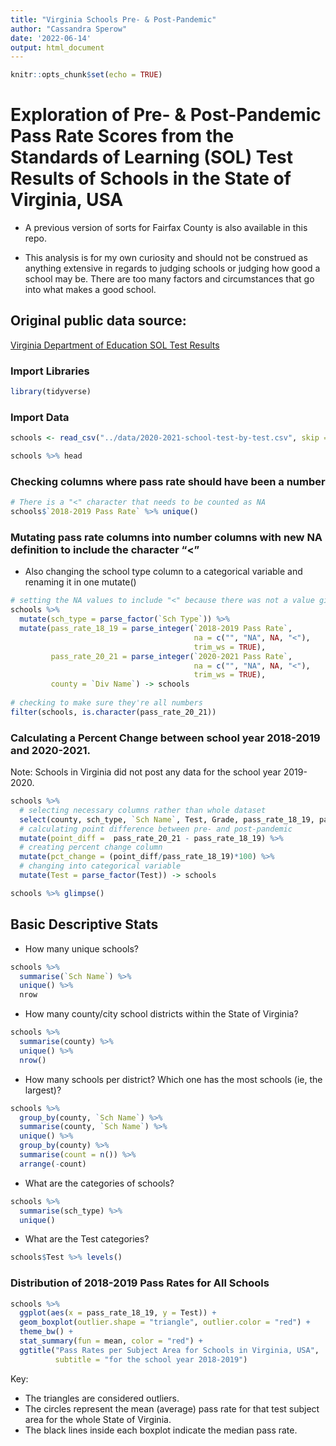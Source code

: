 ```yaml
---
title: "Virginia Schools Pre- & Post-Pandemic"
author: "Cassandra Sperow"
date: '2022-06-14'
output: html_document
---
```


```r
knitr::opts_chunk$set(echo = TRUE)
```

# Exploration of Pre- & Post-Pandemic Pass Rate Scores from the Standards of Learning (SOL) Test Results of Schools in the State of Virginia, USA

- A previous version of sorts for Fairfax County is also available in this repo. 

- This analysis is for my own curiosity and should not be construed as anything extensive in regards to judging schools or judging how good a school may be. There are too many factors and circumstances that go into what makes a good school. 

## Original public data source:

[Virginia Department of Education SOL Test Results](https://www.doe.virginia.gov/statistics_reports/sol-pass-rates/index.shtml)




### Import Libraries
```r
library(tidyverse)
```


### Import Data
```r
schools <- read_csv("../data/2020-2021-school-test-by-test.csv", skip =2)

schools %>% head
```

### Checking columns where pass rate should have been a number

```r
# There is a "<" character that needs to be counted as NA
schools$`2018-2019 Pass Rate` %>% unique()
```


### Mutating pass rate columns into number columns with new NA definition to include the character "<"

- Also changing the school type column to a categorical variable and renaming it in one mutate()
```r
# setting the NA values to include "<" because there was not a value given or key for what the "<" indicates 
schools %>% 
  mutate(sch_type = parse_factor(`Sch Type`)) %>% 
  mutate(pass_rate_18_19 = parse_integer(`2018-2019 Pass Rate`, 
                                         na = c("", "NA", NA, "<"), 
                                         trim_ws = TRUE), 
         pass_rate_20_21 = parse_integer(`2020-2021 Pass Rate`, 
                                         na = c("", "NA", NA, "<"), 
                                         trim_ws = TRUE),
         county = `Div Name`) -> schools
  
# checking to make sure they're all numbers
filter(schools, is.character(pass_rate_20_21))
```
### Calculating a Percent Change between school year 2018-2019 and 2020-2021. 

Note: Schools in Virginia did not post any data for the school year 2019-2020. 

```r
schools %>% 
  # selecting necessary columns rather than whole dataset
  select(county, sch_type, `Sch Name`, Test, Grade, pass_rate_18_19, pass_rate_20_21) %>% 
  # calculating point difference between pre- and post-pandemic
  mutate(point_diff =  pass_rate_20_21 - pass_rate_18_19) %>% 
  # creating percent change column
  mutate(pct_change = (point_diff/pass_rate_18_19)*100) %>% 
  # changing into categorical variable
  mutate(Test = parse_factor(Test)) -> schools

schools %>% glimpse()
```

## Basic Descriptive Stats

- How many unique schools?
```r
schools %>% 
  summarise(`Sch Name`) %>%  
  unique() %>% 
  nrow
```

- How many county/city school districts within the State of Virginia?
```r
schools %>% 
  summarise(county) %>% 
  unique() %>% 
  nrow()
```

- How many schools per district? Which one has the most schools (ie, the largest)?
```r
schools %>% 
  group_by(county, `Sch Name`) %>% 
  summarise(county, `Sch Name`) %>% 
  unique() %>% 
  group_by(county) %>% 
  summarise(count = n()) %>% 
  arrange(-count)
```



- What are the categories of schools?
```r
schools %>% 
  summarise(sch_type) %>%  
  unique()
```


- What are the Test categories?

```r
schools$Test %>% levels()
```


### Distribution of 2018-2019 Pass Rates for All Schools
```r
schools %>% 
  ggplot(aes(x = pass_rate_18_19, y = Test)) +
  geom_boxplot(outlier.shape = "triangle", outlier.color = "red") + 
  theme_bw() +
  stat_summary(fun = mean, color = "red") + 
  ggtitle("Pass Rates per Subject Area for Schools in Virginia, USA", 
          subtitle = "for the school year 2018-2019")
```

Key: 

- The triangles are considered outliers. 
- The circles represent the mean (average) pass rate for that test subject area for the whole State of Virginia.
- The black lines inside each boxplot indicate the median pass rate.


